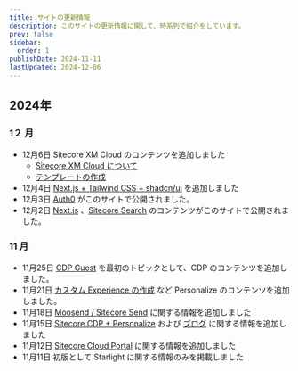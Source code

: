 ```yaml
---
title: サイトの更新情報
description: このサイトの更新情報に関して、時系列で紹介をしています。
prev: false
sidebar:
  order: 1
publishDate: 2024-11-11
lastUpdated: 2024-12-06
---
```


## 2024年

### 1２ 月

- 12月6日 Sitecore XM Cloud のコンテンツを追加しました
  - [Sitecore XM Cloud について](/xmc/overview/)
  - [テンプレートの作成](/xmcdeveloper/create-template/)
- 12月4日 [Next.js + Tailwind CSS + shadcn/ui](/nextjs/shadcn-ui/) を追加しました
- 12月3日 [Auth0](/tools/auth0/) がこのサイトで公開されました。
- 12月2日 [Next.js](/nextjs/overview/) 、[Sitecore Search](/search/overview/) のコンテンツがこのサイトで公開されました。

### 11 月

- 11月25日 [CDP Guest](/cdp/guest/) を最初のトピックとして、CDP のコンテンツを追加しました。
- 11月21日 [カスタム Experience の作成](/personalize/create-custom-experience/) など Personalize のコンテンツを追加しました。
- 11月18日 [Moosend / Sitecore Send](/send/overview/) に関する情報を追加しました
- 11月15日 [Sitecore CDP + Personalize](/cdp-personalize/overview/) および [ブログ](/blog/) に関する情報を追加しました
- 11月12日 [Sitecore Cloud Portal](/cloud-portal/overview/) に関する情報を追加しました
- 11月11日 初版として Starlight に関する情報のみを掲載しました

